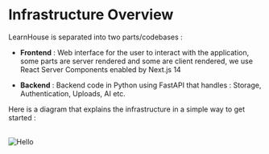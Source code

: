 
#  Infrastructure Overview

LearnHouse is separated into two parts/codebases :

- **Frontend** : Web interface for the user to interact with the application, some parts are server rendered and some are client rendered, we use React Server Components enabled by Next.js 14

- **Backend** : Backend code in Python using FastAPI that handles : Storage, Authentication, Uploads, AI etc. 

Here is a diagram that explains the infrastructure in a simple way to get started : 

<br />
<img style={{ borderRadius: 10 }} quality={100} src="/img/schemas/infra_overview.png" alt="Hello" width={800} height={500} />
